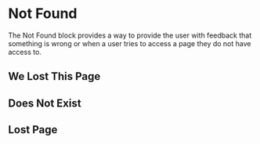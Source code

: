 
<Meta of={NotFoundStories} />

# Not Found

The Not Found block provides a way to provide the user with feedback that something is wrong
or when a user tries to access a page they do not have access to.

## We Lost This Page
<ToggleCanvas of={NotFoundStories.NotFound} />

## Does Not Exist
<ToggleCanvas of={NotFoundStories.DoesNotExist} />

## Lost Page
<ToggleCanvas of={NotFoundStories.LostPage} />
